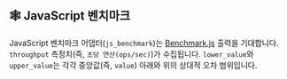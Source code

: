 ## 🕸 JavaScript 벤치마크

JavaScript 벤치마크 어댑터(`js_benchmark`)는 [Benchmark.js](https://github.com/bestiejs/benchmark.js) 출력을 기대합니다.
`throughput` 측정치(즉, `초당 연산(ops/sec)`)가 수집됩니다.
`lower_value`와 `upper_value`는 각각 중앙값(즉, `value`) 아래와 위의 상대적 오차 범위입니다.